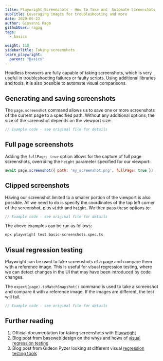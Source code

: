 ```yaml
---
title: Playwright Screenshots - How to Take and  Automate Screenshots
subTitle: Leveraging images for troubleshooting and more
date: 2020-06-23
author: Giovanni Rago
githubUser: ragog
tags:
  - basics

weight: 110
sidebarTitle: Taking screenshots
learn_playwright:
  parent: "Basics"
---
```


Headless browsers are fully capable of taking screenshots, which is very useful in troubleshooting failures or faulty scripts. Using additional libraries and tools, it is also possible to automate visual comparisons.



## Generating and saving screenshots

The `page.screenshot` command allows us to save one or more screenshots of the current page to a specified path. Without any additional options, the size of the screenshot depends on the viewport size:

```ts {title="basic-screenshot.spec.ts"}
// Example code - see original file for details
```


## Full page screenshots

Adding the `fullPage: true` option allows for the capture of full page screenshots, overriding the `height` parameter specified for our viewport:

```js
await page.screenshot({ path: 'my_screenshot.png', fullPage: true })
```

## Clipped screenshots

Having our screenshot limited to a smaller portion of the viewport is also possible. All we need to do is specify the coordinates of the top left corner of the screenshot, plus `width` and `height`. We then pass these options to:

```ts {title="basic-screenshot-clipped.spec.ts"}
// Example code - see original file for details
```


The above examples can be run as follows:
```sh
npx playwright test basic-screenshots.spec.ts
```

## Visual regression testing

Playwright can be used to take screenshots of a page and compare them with a reference image. This is useful for visual 
regression testing, where we can detect changes in the UI that may have been introduced by code changes.

The `expect(page).toMatchSnapshot()` command is used to take a screenshot and compare it with a reference image. If the images are different, the test will fail.

```ts {title="visual-regression.spec.ts"}
// Example code - see original file for details
```



## Further reading
1. Official documentation for taking screenshots with [Playwright](https://playwright.dev/docs/verification?_highlight=screenshot#screenshots)
2. Blog post from baseweb.design on the whys and hows of [visual regression testing](https://baseweb.design/blog/visual-regression-testing/)
3. Blog post from Gideon Pyzer looking at different visual [regression testing tools](https://gideonpyzer.dev/blog/2018/06/25/visual-regression-testing/)
